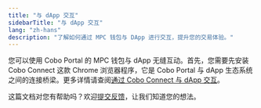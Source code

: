 ```yaml
---
title: "与 dApp 交互"
sidebarTitle: "与 dApp 交互"
lang: "zh-hans"
description: "了解如何通过 MPC 钱包与 DApp 进行交互，提升您的交易体验。"
---
```


您可以使用 Cobo Portal 的 MPC 钱包与 dApp 无缝互动。首先，您需要先安装 Cobo Connect 这款 Chrome 浏览器程序，它是 Cobo Portal 与 dApp 生态系统之间的连接桥梁。更多详情请查阅[通过 Cobo Connect 与 dApp 交互](/cn/cobo-connect/interact-with-dapps)。

<Tip>这篇文档对您有帮助吗？欢迎[提交反馈](https://forms.zohopublic.com/cobo/form/DocumentFeedbackForm/formperma/QvLOhxJv1_JMsJ-1dleZ8Itb_7rzN-LtgvsDdxosoVI)，让我们知道您的想法。</Tip>
